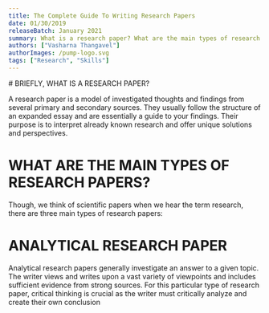 ```yaml
---
title: The Complete Guide To Writing Research Papers
date: 01/30/2019
releaseBatch: January 2021
summary: What is a research paper? What are the main types of research papers? Read the ultimate guide to writing research papers.
authors: ["Vasharna Thangavel"]
authorImages: /pump-logo.svg
tags: ["Research", "Skills"]
---
```

<div>
# BRIEFLY, WHAT IS A RESEARCH PAPER?

A research paper is a model of investigated thoughts and findings from several primary and secondary sources. They usually follow the structure of an expanded essay and are essentially a guide to your findings. Their purpose is to interpret already known research and offer unique solutions and perspectives.

# WHAT ARE THE MAIN TYPES OF RESEARCH PAPERS?

Though, we think of scientific papers when we hear the term research, there are three main types of research papers:

# ANALYTICAL RESEARCH PAPER

Analytical research papers generally investigate an answer to a given topic. The writer views and writes upon a vast variety of viewpoints and includes sufficient evidence from strong sources. For this particular type of research paper, critical thinking is crucial as the writer must critically analyze and create their own conclusion

</div>
